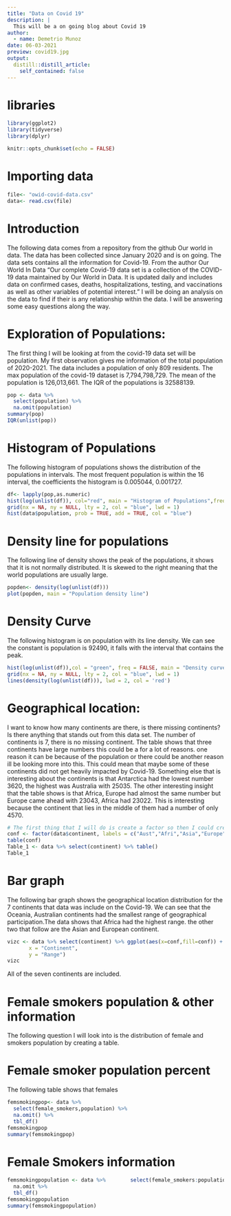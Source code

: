 ```yaml
---
title: "Data on Covid 19"
description: |
  This will be a on going blog about Covid 19 
author:
  - name: Demetrio Munoz
date: 06-03-2021
preview: covid19.jpg
output:
  distill::distill_article:
    self_contained: false
---
```

# libraries
```r
library(ggplot2)
library(tidyverse)
library(dplyr)
```


```r
knitr::opts_chunk$set(echo = FALSE)
```

# Importing data 
```r
file<- "owid-covid-data.csv"
data<- read.csv(file)
```

# Introduction 
  The following data comes from a repository from the github Our world in data. The data has been collected since January 2020 and is on going. The data sets contains all the information for Covid-19. From the author Our World In Data "Our complete Covid-19 data set is a collection of the COVID-19 data maintained by Our World in Data. It is updated daily and includes data on confirmed cases, deaths, hospitalizations, testing, and vaccinations as well as other variables of potential interest." I will be doing an analysis on the data to find if their is any relationship within the data. I will be answering some easy questions along the way. 
  
# Exploration of Populations:
  The first thing I will be looking at from the covid-19 data set will be population. My first observation gives me information of the total population of 2020-2021. The data includes a population of only 809 residents. The max population of the covid-19 dataset is 7,794,798,729. The mean of the population is 126,013,661. The IQR of the populations is 32588139.
  
```r
pop <- data %>%
  select(population) %>%
  na.omit(population)
summary(pop)
IQR(unlist(pop))

```

# Histogram of Populations
  The following histogram of populations shows the distribution of the populations in intervals. The most frequent population is within the 16 interval, the coefficients the histogram is 0.005044, 0.001727. 
  
```r
df<- lapply(pop,as.numeric)
hist(log(unlist(df)), col="red", main = "Histogram of Populations",freq=FALSE, xlab = "Height of bin") 
grid(nx = NA, ny = NULL, lty = 2, col = "blue", lwd = 1)
hist(data$population, prob = TRUE, add = TRUE, col = "blue")
```

# Density line for populations 
  The following line of density shows the peak of the populations, it shows that it is not normally distributed. It is skewed to the right meaning that the world populations are usually large.

```r
popden<- density(log(unlist(df)))
plot(popden, main = "Population density line")
```

# Density Curve
  The following histogram is on population with its line density. We can see the constant is population is 92490, it falls with the interval that contains the peak. 
  
```r
hist(log(unlist(df)),col = "green", freq = FALSE, main = "Density curve", xlab = "Height of Bin")
grid(nx = NA, ny = NULL, lty = 2, col = "blue", lwd = 1)
lines(density(log(unlist(df))), lwd = 2, col = 'red')

```

# Geographical location:
 I want to know how many continents are there, is there missing continents? Is there anything that stands out from this data set. The number of continents is 7, there is no missing continent. The table shows that three continents have large numbers this could be a for a lot of reasons. one reason it can be because of the population or there could be another reason ill be looking more into this. This could mean that maybe some of these continents did not get heavily impacted by Covid-19. Something else that is interesting about the continents is that Antarctica had the lowest number 3620, the highest was Australia with 25035. The other interesting insight that the table shows is that Africa, Europe had almost the same number but Europe came ahead with 23043, Africa had 23022. This is interesting because the continent that lies in the middle of them had a number of only 4570. 
 
```r
# The first thing that I will do is create a factor so then I could create a bar plot
conf <- factor(data$continent, labels = c("Aust","Afri","Asia","Europe", "N Amer","Oceania","S Amer"))
table(conf)
Table_1 <- data %>% select(continent) %>% table()
Table_1
```
# Bar graph 
  The following bar graph shows the geographical location distribution for the 7 continents that data was include on the Covid-19. We can see that the Oceania, Australian continents had the smallest range of geographical participation.The data shows that Africa had the highest range. the other two that follow are the Asian and European continent.
  
```r
vizc <- data %>% select(continent) %>% ggplot(aes(x=conf,fill=conf)) +  geom_bar()  + labs(title = "Geographical location ",
       x = "Continent",
       y = "Range")
vizc
```

 All of the seven continents are included.
 
# Female smokers population & other information
  The following question I will look into is the distribution of female and smokers population by creating a table.
  
# Female smoker population percent 
  The following table shows that females 
  
```r
femsmokingpop<- data %>% 
  select(female_smokers,population) %>% 
  na.omit() %>%
  tbl_df()
femsmokingpop
summary(femsmokingpop)
```

# Female Smokers information
```r
femsmokingpopulation <- data %>%        select(female_smokers:population) %>% 
  na.omit %>% 
  tbl_df()
femsmokingpopulation
summary(femsmokingpopulation)
```
